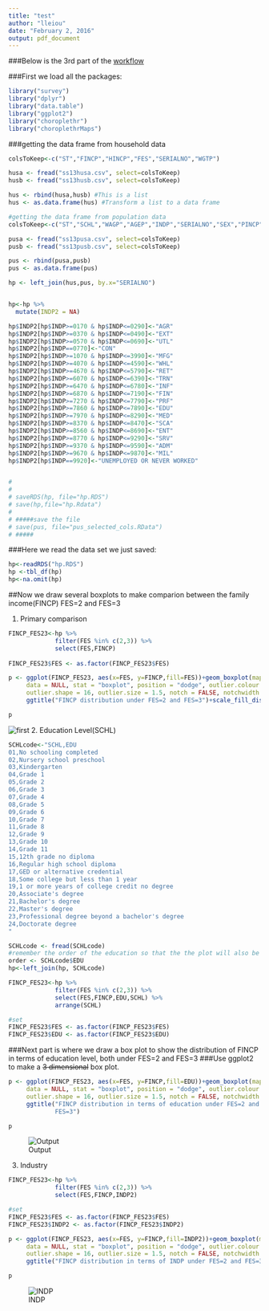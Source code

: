 ```yaml
---
title: "test"
author: "lleiou"
date: "February 2, 2016"
output: pdf_document
---
```


###Below is the 3rd part of the [workflow](https://github.com/TZstatsADS/cycle1-7/blob/master/Ideas%20of%20Topic.md)


###First we load all the packages:
```r
library("survey")
library("dplyr")
library("data.table")
library("ggplot2")
library("choroplethr")
library("choroplethrMaps")
```



###getting the data frame from household data

```r
colsToKeep<-c("ST","FINCP","HINCP","FES","SERIALNO","WGTP")

husa <- fread("ss13husa.csv", select=colsToKeep)
husb <- fread("ss13husb.csv", select=colsToKeep)

hus <- rbind(husa,husb) #This is a list
hus <- as.data.frame(hus) #Transform a list to a data frame

#getting the data frame from population data
colsToKeep<-c("ST","SCHL","WAGP","AGEP","INDP","SERIALNO","SEX","PINCP","PWGTP")

pusa <- fread("ss13pusa.csv", select=colsToKeep)
pusb <- fread("ss13pusb.csv", select=colsToKeep)

pus <- rbind(pusa,pusb)
pus <- as.data.frame(pus)

hp <- left_join(hus,pus, by.x="SERIALNO")


hp<-hp %>%
  mutate(INDP2 = NA)

hp$INDP2[hp$INDP>=0170 & hp$INDP<=0290]<-"AGR"
hp$INDP2[hp$INDP>=0370 & hp$INDP<=0490]<-"EXT"
hp$INDP2[hp$INDP>=0570 & hp$INDP<=0690]<-"UTL"
hp$INDP2[hp$INDP==0770]<-"CON"
hp$INDP2[hp$INDP>=1070 & hp$INDP<=3990]<-"MFG"
hp$INDP2[hp$INDP>=4070 & hp$INDP<=4590]<-"WHL"
hp$INDP2[hp$INDP>=4670 & hp$INDP<=5790]<-"RET"
hp$INDP2[hp$INDP>=6070 & hp$INDP<=6390]<-"TRN"
hp$INDP2[hp$INDP>=6470 & hp$INDP<=6780]<-"INF"
hp$INDP2[hp$INDP>=6870 & hp$INDP<=7190]<-"FIN"
hp$INDP2[hp$INDP>=7270 & hp$INDP<=7790]<-"PRF"
hp$INDP2[hp$INDP>=7860 & hp$INDP<=7890]<-"EDU"
hp$INDP2[hp$INDP>=7970 & hp$INDP<=8290]<-"MED"
hp$INDP2[hp$INDP>=8370 & hp$INDP<=8470]<-"SCA"
hp$INDP2[hp$INDP>=8560 & hp$INDP<=8690]<-"ENT"
hp$INDP2[hp$INDP>=8770 & hp$INDP<=9290]<-"SRV"
hp$INDP2[hp$INDP>=9370 & hp$INDP<=9590]<-"ADM"
hp$INDP2[hp$INDP>=9670 & hp$INDP<=9870]<-"MIL"
hp$INDP2[hp$INDP==9920]<-"UNEMPLOYED OR NEVER WORKED"


# 
#                                       
# saveRDS(hp, file="hp.RDS")
# save(hp,file="hp.Rdata")
# 
# #####save the file
# save(pus, file="pus_selected_cols.RData")
# #####

```

###Here we read the data set we just saved:

```r
hp<-readRDS("hp.RDS")
hp <-tbl_df(hp)
hp<-na.omit(hp)
```

##Now we draw several boxplots to make comparion between the family income(FINCP) FES=2 and FES=3

1. Primary comparison
```r
FINCP_FES23<-hp %>%
             filter(FES %in% c(2,3)) %>%
             select(FES,FINCP)
             
FINCP_FES23$FES <- as.factor(FINCP_FES23$FES)
```
```r
p <- ggplot(FINCP_FES23, aes(x=FES, y=FINCP,fill=FES))+geom_boxplot(mapping = NULL, 
     data = NULL, stat = "boxplot", position = "dodge", outlier.colour = "black", 
     outlier.shape = 16, outlier.size = 1.5, notch = FALSE, notchwidth = 0.5)+
     ggtitle("FINCP distribution under FES=2 and FES=3")+scale_fill_discrete(name="Family type and employment status  \n(FES)")+theme(legend.title = element_text(size=16, face="bold"))

p
```

![first](../cycle1-7/output/Screen Shot 2016-02-02 at 3.43.58 AM.jpg)
2. Education Level(SCHL)

```r

SCHLcode<-"SCHL,EDU
01,No schooling completed
02,Nursery school preschool   
03,Kindergarten
04,Grade 1
05,Grade 2
06,Grade 3        
07,Grade 4
08,Grade 5
09,Grade 6
10,Grade 7        
11,Grade 8  
12,Grade 9
13,Grade 10
14,Grade 11        
15,12th grade no diploma   
16,Regular high school diploma
17,GED or alternative credential
18,Some college but less than 1 year
19,1 or more years of college credit no degree
20,Associate's degree     
21,Bachelor's degree
22,Master's degree
23,Professional degree beyond a bachelor's degree
24,Doctorate degree
"

SCHLcode <- fread(SCHLcode)
#remember the order of the education so that the the plot will also be drawn in this order
order <- SCHLcode$EDU
hp<-left_join(hp, SCHLcode)

FINCP_FES23<-hp %>%
             filter(FES %in% c(2,3)) %>%
             select(FES,FINCP,EDU,SCHL) %>%
             arrange(SCHL)

#set
FINCP_FES23$FES <- as.factor(FINCP_FES23$FES)
FINCP_FES23$EDU <- as.factor(FINCP_FES23$EDU)
```

###Next part is where we draw a box plot to show the distribution of FINCP in terms of education level, both under FES=2 and FES=3
###Use ggplot2 to make a ~~3 dimensional~~ box plot.

```r

p <- ggplot(FINCP_FES23, aes(x=FES, y=FINCP,fill=EDU))+geom_boxplot(mapping = NULL, 
     data = NULL, stat = "boxplot", position = "dodge", outlier.colour = "black", 
     outlier.shape = 16, outlier.size = 1.5, notch = FALSE, notchwidth = 0.5)+
     ggtitle("FINCP distribution in terms of education under FES=2 and
             FES=3")

p

```

![Output](../output/Screen Shot 2016-02-02 at 2.51.23 AM.jpg)


3. Industry
```r
FINCP_FES23<-hp %>%
             filter(FES %in% c(2,3)) %>%
             select(FES,FINCP,INDP2) 

#set
FINCP_FES23$FES <- as.factor(FINCP_FES23$FES)
FINCP_FES23$INDP2 <- as.factor(FINCP_FES23$INDP2)
```




```r

p <- ggplot(FINCP_FES23, aes(x=FES, y=FINCP,fill=INDP2))+geom_boxplot(mapping = NULL, 
     data = NULL, stat = "boxplot", position = "dodge", outlier.colour = "black", 
     outlier.shape = 16, outlier.size = 1.5, notch = FALSE, notchwidth = 0.5)+
     ggtitle("FINCP distribution in terms of INDP under FES=2 and FES=3")

p

```

![INDP](../cycle1-7/output/Screen Shot 2016-02-02 at 4.05.18 AM.jpg)
